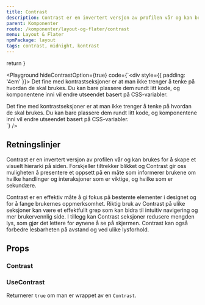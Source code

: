```yaml
---
title: Contrast
description: Contrast er en invertert versjon av profilen vår og kan brukes for å skape et visuelt hierarki på siden.
parent: Komponenter
route: /komponenter/layout-og-flater/contrast
menu: Layout & Flater
npmPackage: layout
tags: contrast, midnight, kontrast
---
```



  return <SEO title={props.pageContext.frontmatter.title} description={props.pageContext.frontmatter.description} pathname={props.pageContext.frontmatter.route} />
}

<PageHeader />

<Playground hideContrastOption={true} code={`<div style={{ padding: '4em' }}>
    <Paragraph>
      Det fine med kontrastseksjoner er at man ikke trenger å tenke på hvordan
      de skal brukes. Du kan bare plassere dem rundt litt kode, og komponentene
      inni vil endre utseendet basert på CSS-variabler.
    </Paragraph>
  </div>
  <Contrast>
    <div style={{ padding: '4em' }}>
      <Paragraph>
        Det fine med kontrastseksjoner er at man ikke trenger å tenke på hvordan
        de skal brukes. Du kan bare plassere dem rundt litt kode, og
        komponentene inni vil endre utseendet basert på CSS-variabler.
      </Paragraph>
    </div>
  </Contrast>`} />

## Retningslinjer

Contrast er en invertert versjon av profilen vår og kan brukes for å skape et visuelt hierarki på siden.
Forskjeller tiltrekker blikket og Contrast gir oss muligheten å presentere et oppsett på en måte som informerer
brukene om hvilke handlinger og interaksjoner som er viktige, og hvilke som er sekundære.

Contrast er en effektiv måte å gi fokus på bestemte elementer i designet og for å fange brukernes oppmerksomhet.
Riktig bruk av Contrast på ulike seksjoner kan være et effektfullt grep som kan bidra til intuitiv navigering og
mer brukervennlig side. I tillegg kan Contrast seksjoner redusere mengden lys, som gjør det lettere for øynene å se på skjermen.
Contrast kan også forbedre lesbarheten på avstand og ved ulike lysforhold.

## Props

### Contrast

<ImportStatement imports="Contrast" packageName={props.pageContext.frontmatter.npmPackage} />
<Props componentName="Contrast" />

### UseContrast

Returnerer `true` om man er wrappet av en `Contrast`.

<ImportStatement imports="useContrast" packageName={props.pageContext.frontmatter.npmPackage} />

